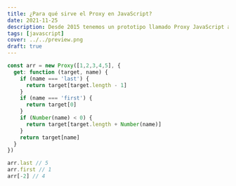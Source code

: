 ```yaml
---
title: ¿Para qué sirve el Proxy en JavaScript?
date: 2021-11-25
description: Desde 2015 tenemos un prototipo llamado Proxy JavaScript al que seguramente muchas personas no han tenido claro para qué sirve o cómo usarlo. Descúbrelo en este artículo.
tags: [javascript]
cover: ../../preview.png
draft: true
---
```




```js
const arr = new Proxy([1,2,3,4,5], {
  get: function (target, name) {
    if (name === 'last') {
      return target[target.length - 1]
    }
    if (name === 'first') {
      return target[0]
    }
    if (Number(name) < 0) {
      return target[target.length + Number(name)]
    }
    return target[name]
  }
})

arr.last // 5
arr.first // 1
arr[-2] // 4
```
